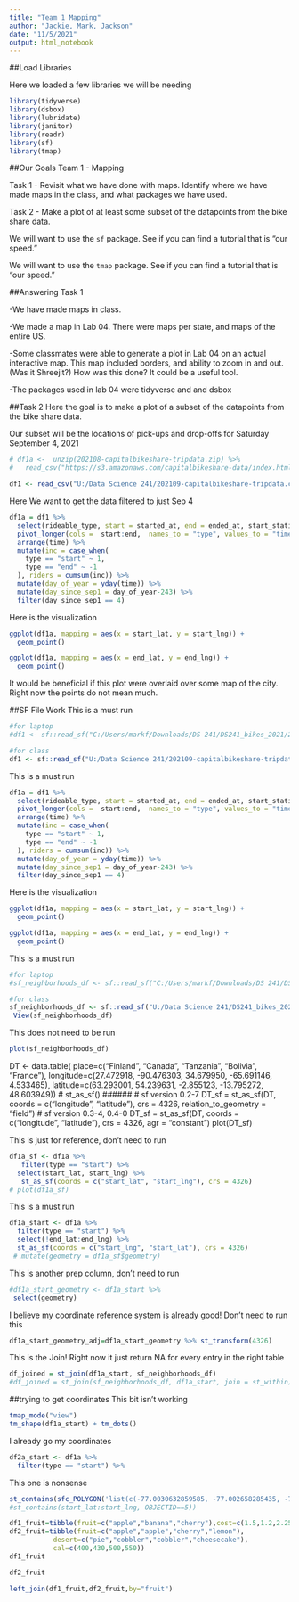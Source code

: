 ---
title: "Team 1 Mapping"
author: "Jackie, Mark, Jackson"
date: "11/5/2021"
output: html_notebook
---

##Load Libraries

Here we loaded a few libraries we will be needing
```{r eval = FALSE, message = FALSE}
library(tidyverse) 
library(dsbox) 
library(lubridate)
library(janitor)
library(readr)
library(sf)
library(tmap)
```


##Our Goals
Team 1 - Mapping

Task 1 - Revisit what we have done with maps.   Identify where we have made maps in the class, and what packages we have used. 

Task 2 - Make a plot of at least some subset of the datapoints from the bike share data.

We will want to use the  `sf` package.   See if you can find a tutorial that is "our speed."

We will want to use the `tmap` package.   See if you can find a tutorial that is "our speed."

##Answering Task 1

-We have made maps in class. 

-We made a map in Lab 04. There were maps per state, and maps of the entire US.

-Some classmates were able to generate a plot in Lab 04 on an actual interactive map. This map included borders, and ability to zoom in and out. (Was it
Shreejit?)
How was this done? It could be a useful tool.

-The packages used in lab 04 were tidyverse and and dsbox

##Task 2
Here the goal is to make a plot of a subset of the datapoints from the bike share data.

Our subset will be the locations of pick-ups and drop-offs for Saturday September 4, 2021

```{r ignore}
# df1a <-  unzip(202108-capitalbikeshare-tripdata.zip) %>%
#   read_csv("https://s3.amazonaws.com/capitalbikeshare-data/index.html.csv") %>% clean_names
```


```{r download_data}
df1 <- read_csv("U:/Data Science 241/202109-capitalbikeshare-tripdata.csv") %>% clean_names
```

Here We want to get the data filtered to just Sep 4
```{r manipulate_data}
df1a = df1 %>% 
  select(rideable_type, start = started_at, end = ended_at, start_station_name:end_lng) %>%
  pivot_longer(cols =  start:end,  names_to = "type", values_to = "time")%>%
  arrange(time) %>%
  mutate(inc = case_when(
    type == "start" ~ 1,
    type == "end" ~ -1
  ), riders = cumsum(inc)) %>%
  mutate(day_of_year = yday(time)) %>%
  mutate(day_since_sep1 = day_of_year-243) %>%
  filter(day_since_sep1 == 4)
```

Here is the visualization
```{r visualization}
ggplot(df1a, mapping = aes(x = start_lat, y = start_lng)) +
  geom_point()

ggplot(df1a, mapping = aes(x = end_lat, y = end_lng)) +
  geom_point()
```
It would be beneficial if this plot were overlaid over some map of the city. Right now the points do not mean much.

##SF File Work
This is a must run
```{r}
#for laptop 
#df1 <- sf::read_sf("C:/Users/markf/Downloads/DS 241/DS241_bikes_2021/202109-capitalbikeshare-tripdata.csv") %>% clean_names

#for class
df1 <- sf::read_sf("U:/Data Science 241/202109-capitalbikeshare-tripdata.csv") %>% clean_names
```

This is a must run
```{r manipulate_data_correctly}
df1a = df1 %>% 
  select(rideable_type, start = started_at, end = ended_at, start_station_name:end_lng) %>%
  pivot_longer(cols =  start:end,  names_to = "type", values_to = "time")%>%
  arrange(time) %>%
  mutate(inc = case_when(
    type == "start" ~ 1,
    type == "end" ~ -1
  ), riders = cumsum(inc)) %>%
  mutate(day_of_year = yday(time)) %>%
  mutate(day_since_sep1 = day_of_year-243) %>%
  filter(day_since_sep1 == 4)
```
 
Here is the visualization
```{r visualization_broken}
ggplot(df1a, mapping = aes(x = start_lat, y = start_lng)) +
  geom_point()

ggplot(df1a, mapping = aes(x = end_lat, y = end_lng)) +
  geom_point()
``` 
 
This is a must run 
```{r}
#for laptop 
#sf_neighborhoods_df <- sf::read_sf("C:/Users/markf/Downloads/DS 241/DS241_bikes_2021/DC_Health_Planning_Neighborhoods.geojson")

#for class
sf_neighborhoods_df <- sf::read_sf("U:/Data Science 241/DS241_bikes_2021/DC_Health_Planning_Neighborhoods.geojson")
 View(sf_neighborhoods_df)
```

This does not need to be run
```{r}
plot(sf_neighborhoods_df) 
```

DT <- data.table(
                 place=c("Finland", "Canada", "Tanzania", "Bolivia", "France"),
                 longitude=c(27.472918, -90.476303, 34.679950, -65.691146, 4.533465),
                 latitude=c(63.293001, 54.239631, -2.855123, -13.795272, 48.603949))
# st_as_sf() ######
# sf version 0.2-7
DT_sf = st_as_sf(DT, coords = c("longitude", "latitude"), 
                 crs = 4326, relation_to_geometry = "field")
# sf version 0.3-4, 0.4-0
DT_sf = st_as_sf(DT, coords = c("longitude", "latitude"), 
                 crs = 4326, agr = "constant")
plot(DT_sf)

This is just for reference, don't need to run
```{r prepping_a_column}
df1a_sf <- df1a %>%
   filter(type == "start") %>%
  select(start_lat, start_lng) %>%
   st_as_sf(coords = c("start_lat", "start_lng"), crs = 4326)
# plot(df1a_sf)
```

This is a must run
```{r good_stuff}
df1a_start <- df1a %>%
  filter(type == "start") %>%
  select(!end_lat:end_lng) %>%
  st_as_sf(coords = c("start_lng", "start_lat"), crs = 4326)
 # mutate(geometry = df1a_sf$geometry)
```

This is another prep column, don't need to run
```{r}
#df1a_start_geometry <- df1a_start %>%
 select(geometry)
```

I believe my coordinate reference system is already good! Don't need to run this
```{r}
df1a_start_geometry_adj=df1a_start_geometry %>% st_transform(4326)
```

This is the Join! Right now it just return NA for every entry in the right table
```{r}
df_joined = st_join(df1a_start, sf_neighborhoods_df)
#df_joined = st_join(sf_neighborhoods_df, df1a_start, join = st_within)
```

##trying to get coordinates
This bit isn't working
```{r}
tmap_mode("view")
tm_shape(df1a_start) + tm_dots()
```


I already go my coordinates
```{r}
df2a_start <- df1a %>%
  filter(type == "start") %>%
```

This one is nonsense
```{r}
st_contains(sfc_POLYGON('list(c(-77.0030632859585, -77.002658285435, -77.0024462850957, -77.0026802862879, -77.0028672859204, -77.0028882857458, -77.0029172864853, -77.0029442855532, -77.0029672857016, -77.0029952858469, -77.0030572859784, -77.0031532858972, -77.0032512854388, -77.0033742858258, -77.0035582861069, -77.0033042858352, -77.0025222854536, -77.0020362864692, -77.0015202848765, -77.0009542849891, -77.000708284669, -77.0005722857907, -77.0005712854765, -77.0005712853444, -77.0005712854449, -77.0005722852449, -77.0005712847299,  -77.0005702851997, -77.0005722848971, -77.0005732847886, -77.0005712844668, -77.0005712853696, -77.0020332859298, -77.0035152856101, -77.0035152855639, -77.0035122857179, -77.0035122852374, -77.0035112858301, -77.0035122852743, -77.0035122852804, -77.0035132851626, -77.0035112855808, -77.0035082845951, -77.0035102849692, -77.0035112849009, -77.0035092851224, -77.0035082849494, -77.0035092852313, -77.0035112857158, -77.0035102846751, -77.003510285363, -77.0035072846956, -77.0035062848773, -77.0035062847198,  -77.0035092850045, -77.0035122854215, -77.0041552855589, -77.0043732861174, -77.0045822853452, -77.0047902853769, -77.004939285003, -77.0049672843183, -77.0051412861204, -77.0052822855006, -77.00533328554, -77.0056032854652, -77.0056932850362, -77.0058832862734, -77.0060092853832, -77.0062092861415, -77.0063732856329, -77.0069272857522, -77.0077012862864, -77.0080562870518, -77.0082852857771, -77.008811286126, -77.009028286053, -77.0090282870401, -77.0090202871613, -77.009016287414, -77.009008286179,  -77.0089922864736, -77.0090002864277, -77.0090042865697, -77.009087286603, -77.0091732871435, -77.0093032863805, -77.009555286719, -77.0101002874203, -77.0101282872702, -77.0102082874017, -77.0121622876336, -77.0122432867857, -77.0126252877208, -77.0132422873253, -77.0134292884139, -77.0136522872908, -77.0141612880239, -77.0146552886003, -77.0148162882009, -77.0148672891399, -77.0149032881283, -77.0151772889855, -77.0153272880453, -77.0153972890569, -77.0154162889769, -77.0154432883728, -77.0154882888025,  -77.0157482888637, -77.0159102886171, -77.0159862888484, -77.0161562885273, -77.0161652883517, -77.0162972889141, -77.0165162887686, -77.016574288941, -77.016613289347, -77.0166312888342, -77.016829288392, -77.0169532892476, -77.0170972893045, -77.0171262901802, -77.0172182900938, -77.0173382886533, -77.0173652902749, -77.0174622896253, -77.0175072891007, -77.0176422899777, -77.0177282894286, -77.0177662900311, -77.0178012894005, -77.017824289898, -77.0178962902941, -77.0181112901391, -77.0178472892725,  -77.0173282906611, -77.0170682890271, -77.016902288587, -77.0167592895569, -77.016361289556, -77.0162252891488, -77.0160982889005, -77.0158592887603, -77.0157082892696, -77.0151802888937, -77.0145512887419, -77.0142102883256, -77.0140872890344, -77.0140722894608, -77.0140612889246, -77.0140542881499, -77.0140522886394, -77.0140542887034, -77.0140872891192, -77.0141692886936, -77.0141932884328, -77.0142462886468, -77.0142562885189, -77.0142732892957, -77.0142802886268, -77.0142932885616, -77.0143122892215,  -77.014334288485, -77.0143422886294, -77.0143762888689, -77.0143842896575, -77.0144162883534, -77.0144222896236, -77.0145032879749, -77.0145682885092, -77.014573288774, -77.0145772897601, -77.0145802889244, -77.0146172896611, -77.0146212879375, -77.0146272892299, -77.0146382896684, -77.0146922894232, -77.0147432884373, -77.014751289367, -77.014804288551, -77.0148752892698, -77.0149282893323, -77.0149372886341, -77.0146322899338, -77.014561290297, -77.0144202895619, -77.0142802887739, -77.0140702896314,  -77.0139312893953, -77.013785288896, -77.0136392897305, -77.0135672878524, -77.013424289029, -77.0132832886156, -77.0132142883492, -77.0130702883697, -77.0129762888684, -77.0128842889132, -77.0127382885036, -77.0127082891098, -77.0126762884354, -77.0126442884879, -77.0122592889766, -77.0121502881325, -77.0121502884041, -77.0121482883287, -77.0121482886271, -77.0121492886779, -77.0121472886179, -77.0121482885361, -77.0121482879358, -77.012148288097, -77.0121462881307, -77.012146288196, -77.0121462884968,  -77.0121432897002, -77.0121442880353, -77.0119912884266, -77.0114062882363, -77.0111582883434, -77.0101432888099, -77.0095772879159, -77.0092362876159, -77.009046287413, -77.0089412874725, -77.0084082876741, -77.008113286601, -77.0079712878128, -77.0079042883234, -77.007317287048, -77.0069002870406, -77.0065682863935, -77.0063722871537, -77.0062952862913, -77.0062582872915, -77.0062102873342, -77.0061182869586, -77.006058287628, -77.0059922870936, -77.0059662862956, -77.0059102867615, -77.0058492868743,  -77.0057892866365, -77.0057612872653, -77.0057322861878, -77.0056982870094, -77.0056642865666, -77.005617287244, -77.0055902874987, -77.0054782856366, -77.0054492866504, -77.0053642861364, -77.005091286377, -77.0048832866273, -77.0047172856981, -77.0046802867732, -77.0046052864966, -77.0044572868371, -77.0043822859925, -77.0042712861304, -77.0041962861922, -77.0040452855924, -77.003926286711, -77.0038002864, -77.0036312863002, -77.0035092855306, -77.0033992865692, -77.0032422854514, -77.0031272861778,  -77.0030632859585, 38.9256037923858, 38.9256017923261, 38.9256017924556, 38.9254687918872, 38.9253687928592, 38.9253567932615, 38.9253367929475, 38.9253147922669, 38.925290792398, 38.9252507919333, 38.9250427927485, 38.9247277917909, 38.9244207923205, 38.9240247920747, 38.9234367915288, 38.9234437922639, 38.9234467924007, 38.9234457923933, 38.9234447918853, 38.9234477925918, 38.923447792657, 38.9234467923548, 38.9233677921928, 38.9229927920691, 38.9223777916067, 38.9216787918205, 38.9213027922228,  38.9212277911628, 38.9203827921452, 38.9202357914459, 38.9198357918784, 38.9197687913143, 38.9192517915387, 38.9187337909139, 38.9186597914269, 38.9181127910707, 38.9178397907891, 38.9176827913708, 38.9176357909348, 38.9175627902316, 38.9172907909431, 38.9170047905305, 38.9167107901701, 38.9163547897883, 38.9162887913282, 38.9159687900315, 38.9156637903784, 38.9155757896151, 38.9148277908657, 38.9147537902296, 38.9146067899455, 38.9140827908443, 38.9133447906729, 38.9131657904793, 38.9127607900994,  38.9126077895541, 38.9126097896915, 38.9126077891995, 38.9118687893049, 38.9111237894215, 38.9105887890069, 38.9104907888694, 38.9098597890865, 38.9093657899457, 38.9092187894511, 38.9093277890475, 38.9093657892141, 38.9094477883928, 38.9095007898947, 38.9095867888575, 38.9096557895743, 38.9098897891898, 38.9102207894814, 38.9103707888015, 38.9104667887743, 38.9106917899534, 38.910790789147, 38.9103887890211, 38.9096457887422, 38.9090957884823, 38.9085737886686, 38.9076917877016, 38.9073717880399,  38.9072817892635, 38.9072767882697, 38.9072717886703, 38.9072427895233, 38.9071467874781, 38.906991788453, 38.906982788377, 38.9069547879685, 38.9062767884301, 38.9063017888379, 38.9061627881799, 38.9059637884605, 38.9058887877936, 38.9058207877437, 38.9056547876905, 38.9054787885901, 38.9054247879862, 38.9055557882734, 38.9056597879174, 38.9064657871947, 38.9068917887896, 38.9070857890202, 38.9071537888509, 38.9072427883333, 38.9074047879527, 38.9081227883279, 38.9085817889433, 38.9087847884085,  38.9092547884118, 38.9096497884592, 38.9096497881362, 38.9102537888198, 38.9104117886418, 38.9105287885336, 38.9105807888861, 38.9111277893311, 38.9114767889176, 38.9118727886974, 38.9119497888749, 38.9122017887524, 38.9125387893433, 38.9126127888457, 38.9128827886719, 38.9130047891964, 38.9133827903194, 38.9136157897984, 38.9137257893472, 38.9138277899349, 38.9138947893189, 38.9140957892318, 38.9146537893594, 38.9145387890227, 38.9143247896549, 38.9142157898892, 38.9141447894761, 38.9140827899255,  38.9139107893436, 38.9138557893241, 38.9138027888831, 38.9137007886304, 38.9136347897353, 38.9134097890151, 38.9131407888466, 38.9129967897314, 38.9129427894994, 38.9129677894486, 38.9129937899661, 38.9130207893641, 38.9130477892861, 38.9130747892898, 38.9133517894825, 38.9140917897603, 38.9143187901885, 38.9147527896334, 38.9148427907008, 38.9149957895822, 38.9150617899885, 38.9151797902771, 38.9153177894574, 38.9154907901493, 38.9155767900527, 38.9158937897343, 38.9159717902276, 38.9162287906766,  38.9162867900931, 38.9170027899749, 38.9175877902934, 38.9176447898877, 38.9176997897563, 38.9177297910668, 38.9180307908196, 38.9180687897109, 38.9181147900008, 38.9181907902199, 38.9186707906279, 38.919106790727, 38.9191817908124, 38.9196707899641, 38.9202367905015, 38.9206257903214, 38.9206757910136, 38.9207197908032, 38.9207307909572, 38.9207547914241, 38.9207807914469, 38.9208237911446, 38.9208557907367, 38.9208927917364, 38.9209337905609, 38.9209557910827, 38.9210017911627, 38.9210517910997,  38.9210777913218, 38.9211377911449, 38.9211797916801, 38.9212237917672, 38.9212967915397, 38.9213057907454, 38.9213117909512, 38.9213137914517, 38.9213147913053, 38.9213137915067, 38.9214887911735, 38.9220087912907, 38.9223827915624, 38.9225457920039, 38.9230787910281, 38.9233847918041, 38.9234827916481, 38.9236317909765, 38.924169792889, 38.9241997922855, 38.924700791697, 38.9258027920285, 38.9262897928247, 38.9262977916841, 38.9263547918261, 38.9263857925588, 38.9265207925041, 38.9265987920463,  38.9266467927258, 38.9266747924885, 38.9266857924057, 38.926743792611, 38.9267757929906, 38.926792792449, 38.9268007930075, 38.9268787925901, 38.9269317924902, 38.9269767923999, 38.9270027922456, 38.9270177918876, 38.9269067922819, 38.9268067918384, 38.9266767926146, 38.9265917921421, 38.9265137925334, 38.9264867931242, 38.9264347920846, 38.9263867926499, 38.9263457920325, 38.9263277925475, 38.9263117929512, 38.926292792696, 38.9262757928403, 38.9262537922953, 38.9262427927464, 38.926201792193, 38.9261927925514,  38.9261637925193, 38.9260747924276, 38.9260047920432, 38.9259507923123, 38.9259377919833, 38.9259137923021, 38.925863792872, 38.9258397924843, 38.9258027932417, 38.9257797920947, 38.925738792685, 38.9257107932634, 38.9256837921828, 38.9256547919013, 38.9256377924303, 38.9256247927395, 38.9256117931333, 38.9256057927883, 38.9256037923858))'), sfc_POINT('c(38.9029315735912, -76.9984048604965)')); st_contains()
#st_contains(start_lat:start_lng, OBJECTID==5))
```


```{r}
df1_fruit=tibble(fruit=c("apple","banana","cherry"),cost=c(1.5,1.2,2.25))
df2_fruit=tibble(fruit=c("apple","apple","cherry","lemon"),
           desert=c("pie","cobbler","cobbler","cheesecake"),
           cal=c(400,430,500,550))
df1_fruit
```

```{r}
df2_fruit
```

```{r}
left_join(df1_fruit,df2_fruit,by="fruit")
```

